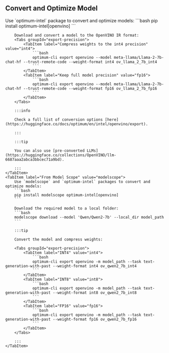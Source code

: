 ## Convert and Optimize Model

<Tabs groupId="model-source">
    <TabItem label="From Hugging Face" value="huggingface">
        Use `optimum-intel` package to convert and optimize models:
        ```bash
        pip install optimum-intel[openvino]
        ```

        Download and convert a model to the OpenVINO IR format:
        <Tabs groupId="export-precision">
            <TabItem label="Compress weights to the int4 precision" value="int4">
                ```bash
                optimum-cli export openvino --model meta-llama/Llama-2-7b-chat-hf --trust-remote-code --weight-format int4 ov_llama_2_7b_int4
                ```
            </TabItem>
            <TabItem label="Keep full model precision" value="fp16">
                ```bash
                optimum-cli export openvino --model meta-llama/Llama-2-7b-chat-hf --trust-remote-code --weight-format fp16 ov_llama_2_7b_fp16
                ```
            </TabItem>
        </Tabs>

        :::info

        Check a full list of conversion options [here](https://huggingface.co/docs/optimum/en/intel/openvino/export).

        :::

        :::tip

        You can also use [pre-converted LLMs](https://huggingface.co/collections/OpenVINO/llm-6687aaa2abca3bbcec71a9bd).

        :::
    </TabItem>
    <TabItem label="From Model Scope" value="modelscope">
        Use `modelscope` and `optimum-intel` packages to convert and optimize models:
        ```bash
        pip install modelscope optimum-intel[openvino]
        ```

        Download the required model to a local folder:
        ```bash
        modelscope download --model 'Qwen/Qwen2-7b' --local_dir model_path
        ```

        :::tip

        Convert the model and compress weights:

        <Tabs groupId="export-precision">
            <TabItem label="INT4" value="int4">
                ```bash
                optimum-cli export openvino -m model_path --task text-generation-with-past --weight-format int4 ov_qwen2_7b_int4
                ```
            </TabItem>
            <TabItem label="INT8" value="int8">
                ```bash
                optimum-cli export openvino -m model_path --task text-generation-with-past --weight-format int8 ov_qwen2_7b_int8
                ```
            </TabItem>
            <TabItem label="FP16" value="fp16">
                ```bash
                optimum-cli export openvino -m model_path --task text-generation-with-past --weight-format fp16 ov_qwen2_7b_fp16
                ```
            </TabItem>
        </Tabs>

        :::
    </TabItem>
</Tabs>
